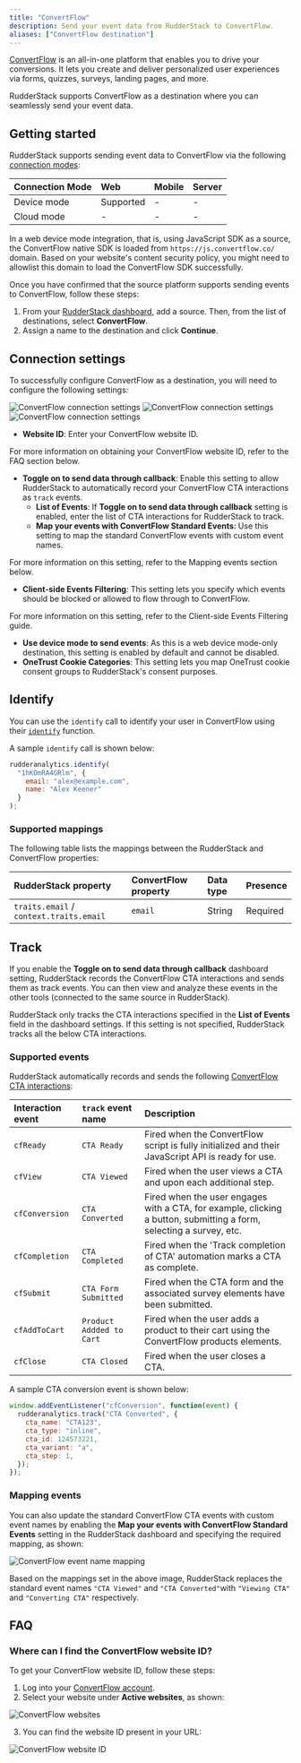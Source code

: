 ```yaml
---
title: "ConvertFlow"
description: Send your event data from RudderStack to ConvertFlow.
aliases: ["ConvertFlow destination"]
---
```


[ConvertFlow](https://www.convertflow.com/) is an all-in-one platform that enables you to drive your conversions. It lets you create and deliver personalized user experiences via forms, quizzes, surveys, landing pages, and more. 

RudderStack supports ConvertFlow as a destination where you can seamlessly send your event data.

## Getting started

RudderStack supports sending event data to ConvertFlow via the following <a href="https://rudderstack.com/docs/rudderstack-cloud/rudderstack-connection-modes/">connection modes</a>:

| Connection Mode | Web | Mobile | Server |
| :--- | :--- | :--- | :--- |
| Device mode | Supported | - | - |
| Cloud mode | -  | - | - |

<div class="infoBlock">
In a web device mode integration, that is, using <Link to="/sources/event-streams/sdks/rudderstack-javascript-sdk">JavaScript SDK</Link> as a source, the ConvertFlow native SDK is loaded from <code class="inline-code">https://js.convertflow.co/</code> domain. Based on your website's content security policy, you might need to <Link to="/sources/event-streams/sdks/rudderstack-javascript-sdk/load-js-sdk/#allowlist-destination-domain">allowlist this domain</Link> to load the ConvertFlow SDK successfully.
</div>

Once you have confirmed that the source platform supports sending events to ConvertFlow, follow these steps:

1. From your [RudderStack dashboard](https://app.rudderstack.com/), add a source. Then, from the list of destinations, select **ConvertFlow**.
2. Assign a name to the destination and click **Continue**.

## Connection settings

To successfully configure ConvertFlow as a destination, you will need to configure the following settings:

<img src="../../assets/event-stream-destinations/convertflow-connection-settings-1.png" alt="ConvertFlow connection settings" />
<img src="../../assets/event-stream-destinations/convertflow-connection-settings-2.png" alt="ConvertFlow connection settings" />
<img src="../../assets/event-stream-destinations/convertflow-connection-settings-3.png" alt="ConvertFlow connection settings" />

- **Website ID**: Enter your ConvertFlow website ID.

<div class="infoBlock">
For more information on obtaining your ConvertFlow website ID, refer to the <Link to="#faq">FAQ</Link> section below.
</div>

- **Toggle on to send data through callback**: Enable this setting to allow RudderStack to automatically record your ConvertFlow CTA interactions as `track` events.
  - **List of Events**: If **Toggle on to send data through callback** setting is enabled, enter the list of CTA interactions for RudderStack to track.
  - **Map your events with ConvertFlow Standard Events**: Use this setting to map the standard ConvertFlow events with custom event names.

<div class="infoBlock">
For more information on this setting, refer to the <Link to="#mapping-events">Mapping events</Link> section below.
</div>

- **Client-side Events Filtering**: This setting lets you specify which events should be blocked or allowed to flow through to ConvertFlow.

<div class="infoBlock">
For more information on this setting, refer to the <Link to="/sources/sdks/event-filtering/">Client-side Events Filtering</Link> guide.
</div>

- **Use device mode to send events**: As this is a <Link to="https://www.rudderstack.com/docs/destinations/rudderstack-connection-modes/#device-mode">web device mode</Link>-only destination, this setting is enabled by default and cannot be disabled.
- **OneTrust Cookie Categories**: This setting lets you map <Link to="/sources/sdks/rudderstack-javascript-sdk/consent-managers/onetrust/">OneTrust</Link> cookie consent groups to RudderStack's consent purposes.

## Identify

You can use the <Link to="/event-spec/standard-events/identify/">`identify`</Link> call to identify your user in ConvertFlow using their <a href="https://help.convertflow.com/article/112-convertflow-javascript-api-examples#convertflow-identify">`identify`</a> function.

A sample `identify` call is shown below:

```javascript
rudderanalytics.identify(
  "1hKOmRA4GRlm", {
    email: "alex@example.com",
    name: "Alex Keener"
  }
);
```

### Supported mappings

The following table lists the mappings between the RudderStack and ConvertFlow properties:

| RudderStack property | ConvertFlow property | Data type | Presence
|:---------------------|:-------------|:--------------|:--------------|
| `traits.email` / `context.traits.email` | `email` | String | Required |

## Track

If you enable the **Toggle on to send data through callback** dashboard setting, RudderStack records the ConvertFlow CTA interactions and sends them as <Link to="/event-spec/standard-events/track/">track</Link> events. You can then view and analyze these events in the other tools (connected to the same source in RudderStack).

<div class="infoBlock">
RudderStack only tracks the CTA interactions specified in the <strong>List of Events</strong> field in the dashboard settings. If this setting is not specified, RudderStack tracks all the below CTA interactions.
</div>

### Supported events

RudderStack automatically records and sends the following <a href="https://help.convertflow.com/article/112-convertflow-javascript-api-examples">ConvertFlow CTA interactions</a>:

| Interaction event | `track` event name | Description |
| :---| :---|  :--- |
| `cfReady`| `CTA Ready` | Fired when the ConvertFlow script is fully initialized and their JavaScript API is ready for use. |
| `cfView`|  `CTA Viewed` | Fired when the user views a CTA and upon each additional step.
| `cfConversion`|  `CTA Converted` | Fired when the user engages with a CTA, for example, clicking a button, submitting a form, selecting a survey, etc.
| `cfCompletion`|  `CTA Completed` | Fired when the 'Track completion of CTA' automation marks a CTA as complete.
| `cfSubmit`|  `CTA Form Submitted` | Fired when the CTA form and the associated survey elements have been submitted.
| `cfAddToCart`| `Product Addded to Cart` | Fired when the user adds a product to their cart using the ConvertFlow products elements.
| `cfClose`| `CTA Closed` | Fired when the user closes a CTA.

A sample CTA conversion event is shown below:

```javascript
window.addEventListener("cfConversion", function(event) {
  rudderanalytics.track("CTA Converted", {
    cta_name: "CTA123",
    cta_type: "inline",
    cta_id: 124573221,
    cta_variant: "a",
    cta_step: 1,
  });
});
```

### Mapping events

You can also update the standard ConvertFlow CTA events with custom event names by enabling the <strong>Map your events with ConvertFlow Standard Events</strong> setting in the RudderStack dashboard and specifying the required mapping, as shown:

<img src="../../assets/event-stream-destinations/convertflow-event-mapping.png" alt="ConvertFlow event name mapping" />

Based on the mappings set in the above image, RudderStack replaces the standard event names `"CTA Viewed"` and `"CTA Converted"`with `"Viewing CTA"` and `"Converting CTA"` respectively.

## FAQ

### Where can I find the ConvertFlow website ID?

To get your ConvertFlow website ID, follow these steps:

1. Log into your <a href="https://app.convertflow.com/login">ConvertFlow account</a>.
2. Select your website under **Active websites**, as shown:

<img src="../../assets/event-stream-destinations/convertflow-websites.png" alt="ConvertFlow websites" />

3. You can find the website ID present in your URL:

<img src="../../assets/event-stream-destinations/convertflow-website-id.png" alt="ConvertFlow website ID" />
